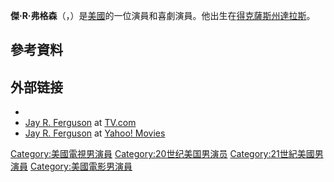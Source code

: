 {{Infobox person
|image        = 
|imagesize    = 
| name        = Jay R. Ferguson
| birth_name  = Jay Rowland Ferguson, Jr.
| birth_date  = {{Birth date and age|1974|7|25|mf=y}}
| birth_place = 美國[[得克薩斯州|得克薩斯州]][[達拉斯|達拉斯]]
| death_date  = 
| death_place =  
| othername   = 
| website     = 
| spouse      = Lorena Ruiz 
| children = 3
}}
'''傑·R·弗格森'''（{{lang-en|Jay R. Ferguson}}，{{bd|1974年|7月25日||}}）是[[美國|美國]]的一位演員和喜劇演員。他出生在[[得克薩斯州|得克薩斯州]][[達拉斯|達拉斯]]。

==參考資料==
{{reflist|35em}}

== 外部链接 ==
* {{IMDb name|272474|Jay R. Ferguson}}
* [http://www.tv.com/people/jay-r-ferguson/ Jay R. Ferguson] {{Wayback|url=http://www.tv.com/people/jay-r-ferguson/ |date=20200214051740 }} at [[TV.com|TV.com]]
* [https://movies.yahoo.com/person/jay-r-ferguson/ Jay R. Ferguson] {{Wayback|url=https://movies.yahoo.com/person/jay-r-ferguson/ |date=20160313082606 }} at [[Yahoo!_Movies|Yahoo! Movies]]

{{Authority control}}

{{DEFAULTSORT:Ferguson, Jay R.}}
[[Category:美國電視男演員|Category:美國電視男演員]]
[[Category:20世纪美国男演员|Category:20世纪美国男演员]]
[[Category:21世紀美國男演員|Category:21世紀美國男演員]]
[[Category:美國電影男演員|Category:美國電影男演員]]